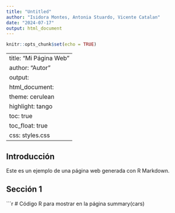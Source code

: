 ---
title: "Untitled"
author: "Isidora Montes, Antonia Stuardo, Vicente Catalan"
date: "2024-07-17"
output: html_document
---

```{r setup, include=FALSE}
knitr::opts_chunk$set(echo = TRUE)
```
---
title: "Mi Página Web"
author: "Autor"
output:
  html_document:
    theme: cerulean
    highlight: tango
    toc: true
    toc_float: true
    css: styles.css
---

## Introducción

Este es un ejemplo de una página web generada con R Markdown.

## Sección 1

```{r}
# Código R para mostrar en la página
summary(cars)
